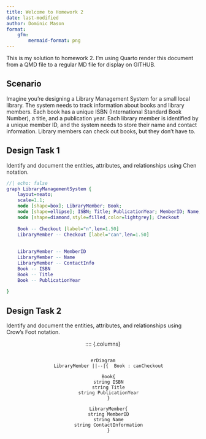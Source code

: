 ```yaml
---
title: Welcome to Homework 2
date: last-modified
author: Dominic Mason
format:
    gfm:
        mermaid-format: png
---
```


This is my solution to homework 2. I'm using Quarto render this document from a QMD file to a regular
MD file for display on GITHUB.

## Scenario

Imagine you're designing a Library Management System for a small local library. The system needs to track information about books and library members. Each book has a unique ISBN (International Standard Book Number), a title, and a publication year. Each library member is identified by a unique member ID, and the system needs to store their name and contact information. Library members can check out books, but they don’t have to.

## Design Task 1

Identify and document the entities, attributes, and relationships using Chen notation.

```dot
//| echo: false
graph LibraryManagementSystem {
    layout=neato;
    scale=1.1;
    node [shape=box]; LibraryMember; Book;
    node [shape=ellipse]; ISBN; Title; PublicationYear; MemberID; Name; ContactInfo;
    node [shape=diamond,style=filled,color=lightgrey]; Checkout
    
    Book -- Checkout [label="n",len=1.50]
    LibraryMember -- Checkout [label="can",len=1.50]
    
    
    LibraryMember -- MemberID
    LibraryMember -- Name
    LibraryMember -- ContactInfo
    Book -- ISBN
    Book -- Title
    Book -- PublicationYear
  
}
```

## Design Task 2

Identify and document the entities, attributes, and relationships using Crow’s Foot notation.

<center>
:::: {.columns}

::: {.column}
```mermaid
erDiagram
    LibraryMember ||--|{  Book : canCheckout

    Book{
    string ISBN
    string Title
    string PublicationYear
    }

    LibraryMember{
    string MemberID
    string Name
    string ContactInformation
    }
```
:::
